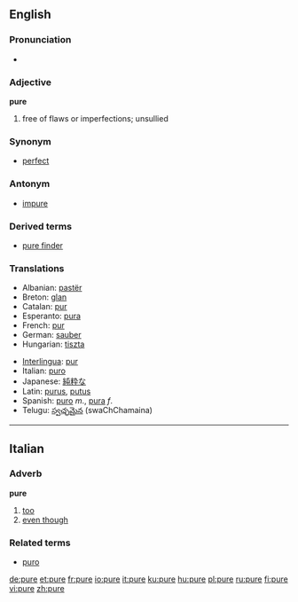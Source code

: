 {{see|puré}}

==English==

===Pronunciation===
*{{audio|en-us-pure.ogg|Audio (US)}}

===Adjective===
'''pure'''
#free of flaws or imperfections; unsullied

===Synonym===
*[[perfect]]

===Antonym===
*[[impure]]

===Derived terms===
*[[pure finder]]

===Translations===
{{top}}
*Albanian: [[pastër]]
*Breton: [[glan]]
*Catalan: [[pur]]
*Esperanto: [[pura]]
*French: [[pur]]
*German: [[sauber]]
*Hungarian: [[tiszta]]
{{mid}}
*[[Interlingua]]: [[pur]] 
*Italian: [[puro]]
*Japanese: [[純粋]]な
*Latin: [[purus]], [[putus]]
*Spanish: [[puro]] ''m''., [[pura]] ''f''.
*Telugu: [[స్వఛ్ఛమైన]] (swaChChamaina)
{{bottom}}

----

==Italian==
===Adverb===
'''pure'''

# [[too]]
# [[even though]]

===Related terms===
*[[puro]]

[[de:pure]]
[[et:pure]]
[[fr:pure]]
[[io:pure]]
[[it:pure]]
[[ku:pure]]
[[hu:pure]]
[[pl:pure]]
[[ru:pure]]
[[fi:pure]]
[[vi:pure]]
[[zh:pure]]